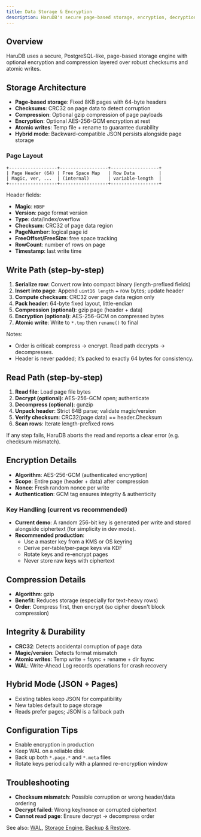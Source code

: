 ```yaml
---
title: Data Storage & Encryption
description: HaruDB's secure page-based storage, encryption, decryption, and integrity verification.
---
```


## Overview

HaruDB uses a secure, PostgreSQL-like, page-based storage engine with optional encryption and compression layered over robust checksums and atomic writes.

## Storage Architecture

- **Page-based storage**: Fixed 8KB pages with 64-byte headers
- **Checksums**: CRC32 on page data to detect corruption
- **Compression**: Optional gzip compression of page payloads
- **Encryption**: Optional AES-256-GCM encryption at rest
- **Atomic writes**: Temp file + rename to guarantee durability
- **Hybrid mode**: Backward-compatible JSON persists alongside page storage

### Page Layout

```
+------------------+------------------+------------------+
| Page Header (64) | Free Space Map   | Row Data         |
| Magic, ver, ...  | (internal)       | variable-length  |
+------------------+------------------+------------------+
```

Header fields:
- **Magic**: `HDBP`
- **Version**: page format version
- **Type**: data/index/overflow
- **Checksum**: CRC32 of page data region
- **PageNumber**: logical page id
- **FreeOffset/FreeSize**: free space tracking
- **RowCount**: number of rows on page
- **Timestamp**: last write time

## Write Path (step-by-step)

1. **Serialize row**: Convert row into compact binary (length-prefixed fields)
2. **Insert into page**: Append `uint16 length` + row bytes; update header
3. **Compute checksum**: CRC32 over page data region only
4. **Pack header**: 64-byte fixed layout, little-endian
5. **Compression (optional)**: gzip page (header + data)
6. **Encryption (optional)**: AES-256-GCM on compressed bytes
7. **Atomic write**: Write to `*.tmp` then `rename()` to final

Notes:
- Order is critical: compress → encrypt. Read path decrypts → decompresses.
- Header is never padded; it’s packed to exactly 64 bytes for consistency.

## Read Path (step-by-step)

1. **Read file**: Load page file bytes
2. **Decrypt (optional)**: AES-256-GCM open; authenticate
3. **Decompress (optional)**: gunzip
4. **Unpack header**: Strict 64B parse; validate magic/version
5. **Verify checksum**: CRC32(page data) == header.Checksum
6. **Scan rows**: Iterate length-prefixed rows

If any step fails, HaruDB aborts the read and reports a clear error (e.g. checksum mismatch).

## Encryption Details

- **Algorithm**: AES-256-GCM (authenticated encryption)
- **Scope**: Entire page (header + data) after compression
- **Nonce**: Fresh random nonce per write
- **Authentication**: GCM tag ensures integrity & authenticity

### Key Handling (current vs recommended)

- **Current demo**: A random 256-bit key is generated per write and stored alongside ciphertext (for simplicity in dev mode).
- **Recommended production**:
  - Use a master key from a KMS or OS keyring
  - Derive per-table/per-page keys via KDF
  - Rotate keys and re-encrypt pages
  - Never store raw keys with ciphertext

## Compression Details

- **Algorithm**: gzip
- **Benefit**: Reduces storage (especially for text-heavy rows)
- **Order**: Compress first, then encrypt (so cipher doesn't block compression)

## Integrity & Durability

- **CRC32**: Detects accidental corruption of page data
- **Magic/version**: Detects format mismatch
- **Atomic writes**: Temp write + fsync + rename + dir fsync
- **WAL**: Write-Ahead Log records operations for crash recovery

## Hybrid Mode (JSON + Pages)

- Existing tables keep JSON for compatibility
- New tables default to page storage
- Reads prefer pages; JSON is a fallback path

## Configuration Tips

- Enable encryption in production
- Keep WAL on a reliable disk
- Back up both `*.page.*` and `*.meta` files
- Rotate keys periodically with a planned re-encryption window

## Troubleshooting

- **Checksum mismatch**: Possible corruption or wrong header/data ordering
- **Decrypt failed**: Wrong key/nonce or corrupted ciphertext
- **Cannot read page**: Ensure decrypt → decompress order

See also: [WAL](/reference/wal/), [Storage Engine](/reference/storage/), [Backup & Restore](/guides/backup-restore/).


